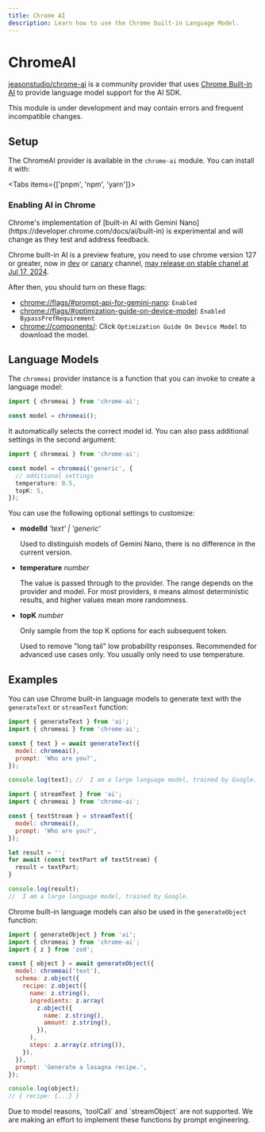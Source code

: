 ```yaml
---
title: Chrome AI
description: Learn how to use the Chrome built-in Language Model.
---
```


# ChromeAI

[jeasonstudio/chrome-ai](https://github.com/jeasonstudio/chrome-ai) is a community provider that uses [Chrome Built-in AI](https://developer.chrome.com/docs/ai/built-in) to provide language model support for the AI SDK.

<Note type="warning">
  This module is under development and may contain errors and frequent
  incompatible changes.
</Note>

## Setup

The ChromeAI provider is available in the `chrome-ai` module. You can install it with:

<Tabs items={['pnpm', 'npm', 'yarn']}>
  <Tab>
    <Snippet text="pnpm add chrome-ai" dark />
  </Tab>
  <Tab>
    <Snippet text="npm install chrome-ai" dark />
  </Tab>
  <Tab>
    <Snippet text="yarn add chrome-ai" dark />
  </Tab>
</Tabs>

### Enabling AI in Chrome

<Note type="warning">
  Chrome's implementation of [built-in AI with Gemini
  Nano](https://developer.chrome.com/docs/ai/built-in) is experimental and will
  change as they test and address feedback.
</Note>

Chrome built-in AI is a preview feature, you need to use chrome version 127 or greater, now in [dev](https://www.google.com/chrome/dev/?extra=devchannel) or [canary](https://www.google.com/chrome/canary/) channel, [may release on stable chanel at Jul 17, 2024](https://chromestatus.com/roadmap).

After then, you should turn on these flags:

- [chrome://flags/#prompt-api-for-gemini-nano](chrome://flags/#prompt-api-for-gemini-nano): `Enabled`
- [chrome://flags/#optimization-guide-on-device-model](chrome://flags/#optimization-guide-on-device-model): `Enabled BypassPrefRequirement`
- [chrome://components/](chrome://components/): Click `Optimization Guide On Device Model` to download the model.

## Language Models

The `chromeai` provider instance is a function that you can invoke to create a language model:

```ts
import { chromeai } from 'chrome-ai';

const model = chromeai();
```

It automatically selects the correct model id. You can also pass additional settings in the second argument:

```ts
import { chromeai } from 'chrome-ai';

const model = chromeai('generic', {
  // additional settings
  temperature: 0.5,
  topK: 5,
});
```

You can use the following optional settings to customize:

- **modelId** _'text' | 'generic'_

  Used to distinguish models of Gemini Nano, there is no difference in the current version.

- **temperature** _number_

  The value is passed through to the provider. The range depends on the provider and model.
  For most providers, `0` means almost deterministic results, and higher values mean more randomness.

- **topK** _number_

  Only sample from the top K options for each subsequent token.

  Used to remove "long tail" low probability responses.
  Recommended for advanced use cases only. You usually only need to use temperature.

## Examples

You can use Chrome built-in language models to generate text with the `generateText` or `streamText` function:

```javascript
import { generateText } from 'ai';
import { chromeai } from 'chrome-ai';

const { text } = await generateText({
  model: chromeai(),
  prompt: 'Who are you?',
});

console.log(text); //  I am a large language model, trained by Google.
```

```javascript
import { streamText } from 'ai';
import { chromeai } from 'chrome-ai';

const { textStream } = streamText({
  model: chromeai(),
  prompt: 'Who are you?',
});

let result = '';
for await (const textPart of textStream) {
  result = textPart;
}

console.log(result);
//  I am a large language model, trained by Google.
```

Chrome built-in language models can also be used in the `generateObject` function:

```javascript
import { generateObject } from 'ai';
import { chromeai } from 'chrome-ai';
import { z } from 'zod';

const { object } = await generateObject({
  model: chromeai('text'),
  schema: z.object({
    recipe: z.object({
      name: z.string(),
      ingredients: z.array(
        z.object({
          name: z.string(),
          amount: z.string(),
        }),
      ),
      steps: z.array(z.string()),
    }),
  }),
  prompt: 'Generate a lasagna recipe.',
});

console.log(object);
// { recipe: {...} }
```

<Note>
  Due to model reasons, `toolCall` and `streamObject` are not supported. We are
  making an effort to implement these functions by prompt engineering.
</Note>

